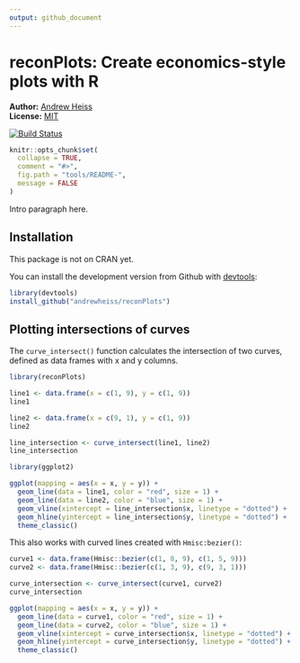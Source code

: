 ```yaml
---
output: github_document
---
```

<!-- README.md is generated from README.Rmd. Please edit that file -->

# reconPlots: Create economics-style plots with R

**Author:** [Andrew Heiss](https://www.andrewheiss.com/)<br/>
**License:** [MIT](https://opensource.org/licenses/MIT)

[![Build Status](https://travis-ci.org/andrewheiss/reconPlots.svg?branch=master)](https://travis-ci.org/andrewheiss/reconPlots)

```r
knitr::opts_chunk$set(
  collapse = TRUE,
  comment = "#>",
  fig.path = "tools/README-",
  message = FALSE
)
```

Intro paragraph here.

## Installation

This package is not on CRAN yet.

You can install the development version from Github with [devtools](https://github.com/hadley/devtools):

```r
library(devtools)
install_github("andrewheiss/reconPlots")
```

## Plotting intersections of curves

The `curve_intersect()` function calculates the intersection of two curves, defined as data frames with x and y columns.

```r
library(reconPlots)

line1 <- data.frame(x = c(1, 9), y = c(1, 9))
line1

line2 <- data.frame(x = c(9, 1), y = c(1, 9))
line2

line_intersection <- curve_intersect(line1, line2)
line_intersection
```

```r
library(ggplot2)

ggplot(mapping = aes(x = x, y = y)) +
  geom_line(data = line1, color = "red", size = 1) +
  geom_line(data = line2, color = "blue", size = 1) +
  geom_vline(xintercept = line_intersection$x, linetype = "dotted") +
  geom_hline(yintercept = line_intersection$y, linetype = "dotted") +
  theme_classic()
```

This also works with curved lines created with `Hmisc:bezier()`:

```r
curve1 <- data.frame(Hmisc::bezier(c(1, 8, 9), c(1, 5, 9)))
curve2 <- data.frame(Hmisc::bezier(c(1, 3, 9), c(9, 3, 1)))

curve_intersection <- curve_intersect(curve1, curve2)
curve_intersection

ggplot(mapping = aes(x = x, y = y)) +
  geom_line(data = curve1, color = "red", size = 1) +
  geom_line(data = curve2, color = "blue", size = 1) +
  geom_vline(xintercept = curve_intersection$x, linetype = "dotted") +
  geom_hline(yintercept = curve_intersection$y, linetype = "dotted") +
  theme_classic()
```
